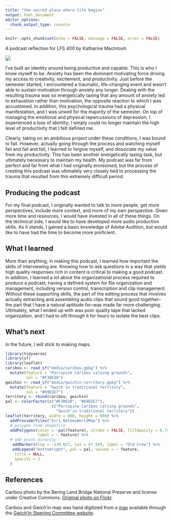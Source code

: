 ```yaml
---
title: "the sacred place where life begins"
output: html_document
editor_options: 
  chunk_output_type: console
---
```


```r
knitr::opts_chunk$set(echo = FALSE, message = FALSE, error = FALSE)
```


A podcast reflection for LFS 400 by Katharine MacIntosh

<img src="media/caribou.jpg" style="display: block; margin: auto;" />

I’ve built an identity around being productive and capable. This is who I know myself to be. Anxiety has been the dominant motivating force driving my access to creativity, excitement, and productivity. Just before the semester started, I encountered a traumatic, life-changing event and wasn’t able to sustain motivation through anxiety any longer. Dealing with the resulting trauma was so energetically taxing that any amount of anxiety led to exhaustion rather than motivation, the opposite reaction to which I was accustomed. In addition, this psychological trauma had a physical manifestation, and I was unwell for the majority of the semester. On top of managing the emotional and physical repercussions of depression, I experienced a loss of identity; I simply could no longer maintain the high level of productivity that I felt defined me.

Clearly, taking on an ambitious project under these conditions, I was bound to fail.  However, actually going through the process and watching myself fail and fail and fail, I learned to forgive myself, and dissociate my value from my productivity. This has been another energetically taxing task, but ultimately necessary to maintain my health. My podcast was far from perfect and far from what I had originally envisioned, but the process of creating this podcast was ultimately very closely tied to processing the trauma that resulted from this extremely difficult period.

## Producing the podcast

For my final podcast, I originally wanted to talk to more people, get more perspectives, include more context, and more of my own perspective. Given more time and resources, I would have invested in all of these things. On the technical side, I would like to have developed more audio production skills. As it stands, I gained a basic knowledge of Adobe Audition, but would like to have had the time to become more proficient.

## What I learned

More than anything, in making this podcast, I learned how important the skills of interviewing are. Knowing how to ask questions in a way that yields high quality responses rich in content is critical to making a good podcast. In addition, I learned a lot about the organizational process required to produce a podcast; having a defined system for file organization and management, including version control, transcription and clip management. Without these supporting skills, the part of the editing process that involves actually extracting and assembling audio clips that sound good together–the part that I have a natural aptitude for–was made far more challenging. Ultimately, what I ended up with was poor quality tape that lacked organization, and I had to sift through it for hours to isolate the best clips.

## What's next

In the future, I will stick to making maps.

```r
library(tidyverse)
library(sf)
library(leaflet)
caribou <- read_sf("media/caribou.gpkg") %>% 
  mutate(feature = "Porcupine Caribou calving grounds",
         col = "#F38630")
gwichin <- read_sf("media/gwichin-territory.gpkg") %>% 
  mutate(feature = "Gwich'in traditional territory",
         col = "#69D2E7")
territory <- rbind(caribou, gwichin)
pal <- colorFactor(c("#F38630", "#69D2E7"), 
                    c("Porcupine Caribou calving grounds", 
                      "Gwich'in traditional territory"))
leaflet(territory, width = 800, height = 600) %>% 
  addProviderTiles("Esri.NatGeoWorldMap") %>% 
  # polygon from shapefile
  addPolygons(color = ~pal(feature), stroke = FALSE, fillOpacity = 0.75,
              label = ~ feature) %>% 
  # add point directly
   addMarkers(lng = -139.827, lat = 67.569, label = "Old Crow") %>% 
   addLegend("bottomright", pal = pal, values = ~ feature,
    title = NULL,
    opacity = 1
  )
```

## References

Caribou photo by the Bering Land Bridge National Preserve and license under Creative Commons. [Original photo on Flickr](https://www.flickr.com/photos/bering_land_bridge/7584241230).

Caribou and Gwich'in map was hand digitized from a [map](http://ourarcticrefuge.org/wp-content/uploads/2012/09/map-small.jpg) available through the [Gwich'in Steering Committee website](http://ourarcticrefuge.org/).